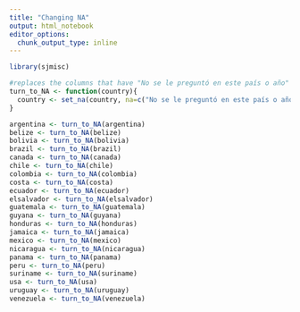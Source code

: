 ```yaml
---
title: "Changing NA"
output: html_notebook
editor_options: 
  chunk_output_type: inline
---
```


```r
library(sjmisc)

#replaces the columns that have "No se le preguntó en este país o año" with NA
turn_to_NA <- function(country){
  country <- set_na(country, na=c("No se le preguntó en este país o año"), as.tag= TRUE)
}

argentina <- turn_to_NA(argentina)
belize <- turn_to_NA(belize)
bolivia <- turn_to_NA(bolivia)
brazil <- turn_to_NA(brazil)
canada <- turn_to_NA(canada)
chile <- turn_to_NA(chile)
colombia <- turn_to_NA(colombia)
costa <- turn_to_NA(costa)
ecuador <- turn_to_NA(ecuador)
elsalvador <- turn_to_NA(elsalvador)
guatemala <- turn_to_NA(guatemala)
guyana <- turn_to_NA(guyana)
honduras <- turn_to_NA(honduras)
jamaica <- turn_to_NA(jamaica)
mexico <- turn_to_NA(mexico)
nicaragua <- turn_to_NA(nicaragua)
panama <- turn_to_NA(panama)
peru <- turn_to_NA(peru)
suriname <- turn_to_NA(suriname)
usa <- turn_to_NA(usa)
uruguay <- turn_to_NA(uruguay)
venezuela <- turn_to_NA(venezuela)


```

